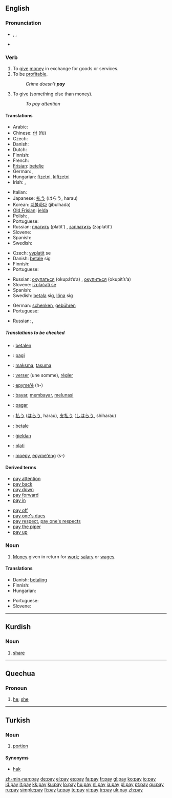 {{wikipedia|dab=pay}}
==English==

{{rank|pass|doing|note|548|pay|red|unto|receive}}

===Pronunciation===
* {{enPR|pā}}, {{IPA|/peɪ/}}, {{SAMPA|/peI/}}
* {{audio|en-us-pay.ogg|Audio (US)}}
*: {{rhymes|eɪ}}

===Verb===
{{en-verb|pays|paying|paid|paid}}

# To [[give]] [[money]] in exchange for goods or services.
# To be [[profitable]].
#: ''Crime doesn’t '''pay'''''
# {{context|figurative}} To [[give]] (something else than money).
#: ''To pay attention''

====Translations====
{{trans-top|to give money in exchange for goods or services}}
* Arabic: {{Arab|[[دفع]]}} {{IPAchar|(dáfaʕa)}}
* Chinese: [[付]] (fù)
* Czech: {{t+|cs|platit}}
* Danish: {{t+|da|betale}}
* Dutch: {{t+|nl|betalen}}
* Finnish: {{t+|fi|maksaa}}
* French: {{t+|fr|payer}}
* [[Frisian]]: [[betelje]]
* German: {{t+|de|bezahlen}}, {{t+|de|zahlen}}
* Hungarian: [[fizetni]], [[kifizetni]]
* Irish: {{t|ga|íoc|xs=Irish}}, {{t-|ga|díol|xs=Irish}}
{{trans-mid}}
* Italian: {{t+|it|pagare}}
* Japanese: [[払う]] (はらう, harau)
* Korean: [[지불하다]] (jibulhada)
* [[Old Frisian]]: [[jelda]]
* Polish: {{t+|pl|płacić}} {{impf}}, {{t+|pl|zapłacić}} {{pf}}
* Portuguese: {{t+|pt|pagar}}
* Russian: [[платить]] (platít’) {{impf}}, [[заплатить]] (zaplatít’) {{pf}}
* Slovene: {{t+|sl|plačati}}
* Spanish: {{t+|es|pagar}}
* Swedish: {{t+|sv|betala}}
{{trans-bottom}}

{{trans-top|to be profitable}}
* Czech: [[vyplatit]] se
* Danish: [[betale]] sig
* Finnish: {{t+|fi|kannattaa}}
* Portuguese: {{t+|pt|compensar}}
{{trans-mid}}
* Russian: [[окупаться]] (okupát’s’a) {{impf}}, [[окупиться]] (okupít’s’a) {{pf}}
* Slovene: [[izplačati se]]
* Spanish: {{t+|es|pagar}}
* Swedish: [[betala]] sig, [[löna]] sig
{{trans-bottom}}

{{trans-top|to give}}
* German: [[schenken]], [[gebühren]]
* Portuguese: {{t+|pt|prestar}}
{{trans-mid}}
* Russian: {{t|ru|уделять|tr=udelját’|sc=Cyrl}} {{impf}}, {{t|ru|уделить|tr=udelít’|sc=Cyrl}} {{pf}}
{{trans-bottom}}

=====Translations to be checked=====
{{checktrans-top}}
* {{ttbc|Dutch}}: [[betalen]]
* {{ttbc|Esperanto}}: [[pagi]]
* {{ttbc|Estonian}}: [[maksma]], [[tasuma]]
* {{ttbc|French}}: [[verser]] (une somme), [[régler]]
* {{ttbc|Guarani}}: [[epyme'ẽ]] (h-)
* {{ttbc|Indonesian}}: [[bayar]], [[bayar|membayar]], [[lunas|melunasi]]
{{trans-mid}}
* {{ttbc|Interlingua}}: [[pagar]]
* {{ttbc|Japanese}}: [[払う]] ([[はらう]], harau), [[支払う]] ([[しはらう]], shiharau)
* {{ttbc|Norwegian}}: [[betale]]
* {{ttbc|Old English}}: [[gieldan|ġieldan]]
* {{ttbc|Romanian}}: [[plati]]
* {{ttbc|Tupinambá}}: [[moepy]], [[epyme'eng]] (s-)
{{trans-bottom}}

====Derived terms====
{{top2}}
* [[pay attention]]
* [[pay back]]
* [[pay down]]
* [[pay forward]]
* [[pay in]]
{{mid2}}
* [[pay off]]
* [[pay one's dues]]
* [[pay respect]], [[pay one's respects]]
* [[pay the piper]]
* [[pay up]]
{{bottom}}

===Noun===
{{en-noun|-}}

# [[money|Money]] given in return for [[work]]; [[salary]] or [[wages]].

====Translations====
{{trans-top|money given in return for work}}
* Danish: [[betaling]] {{c}}
* Finnish: {{t+|fi|palkka}}
* Hungarian: {{t+|hu|fizetés}}
{{trans-mid}}
* Portuguese: {{t+|pt|pagamento}}
* Slovene: {{t+|sl|plača|f}}
{{trans-bottom}}

----

==Kurdish==

===Noun===
{{infl|ku|noun}}

# [[share]]

----

==Quechua==

===Pronoun===
{{infl|qu|pronoun}}

# [[he]]; [[she]]

----

==Turkish==

===Noun===
{{infl|tr|noun}}

# [[portion]]

====Synonyms====
* [[hak]]

[[zh-min-nan:pay]]
[[de:pay]]
[[el:pay]]
[[es:pay]]
[[fa:pay]]
[[fr:pay]]
[[gl:pay]]
[[ko:pay]]
[[io:pay]]
[[id:pay]]
[[it:pay]]
[[kk:pay]]
[[ku:pay]]
[[lo:pay]]
[[hu:pay]]
[[nl:pay]]
[[ja:pay]]
[[pl:pay]]
[[pt:pay]]
[[qu:pay]]
[[ru:pay]]
[[simple:pay]]
[[fi:pay]]
[[ta:pay]]
[[te:pay]]
[[vi:pay]]
[[tr:pay]]
[[uk:pay]]
[[zh:pay]]